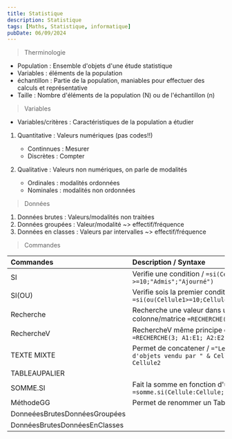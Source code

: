 ```yaml
---
title: Statistique
description: Statistique
tags: [Maths, Statistique, informatique]
pubDate: 06/09/2024
---
```


> Therminologie

- Population : Ensemble d'objets d'une étude statistique
- Variables : éléments de la population
- échantillon : Partie de la population, maniables pour effectuer des calculs et
  représentative
- Taille : Nombre d'éléments de la population (N) ou de l'échantillon (n)

> Variables

- Variables/critères : Caractéristiques de la population a étudier

1. Quantitative : Valeurs numériques (pas codes!!)

   - Continnues : Mesurer
   - Discrètes : Compter

2. Qualitative : Valeurs non numériques, on parle de modalités
   - Ordinales : modalités ordonnées
   - Nominales : modalités non ordonnées

> Données

1. Données brutes : Valeurs/modalités non traitées
2. Données groupées : Valeur/modalité ~> effectif/fréquence
3. Données en classes : Valeurs par intervalles ~> effectif/fréquence

> Commandes

| Commandes                     | Description / Syntaxe                                                                                                   |
| :---------------------------- | :---------------------------------------------------------------------------------------------------------------------- |
| SI                            | Verifie une condition / <code>=si(Cellule >=10;"Admis";"Ajourné")</code>                                                |
| SI(OU)                        | Verifie sois la premier condition sois la deuxieme / <code>=si(ou(Cellule1>=10;Cellules2>=10);"Admis";"Ajourné")</code> |
| Recherche                     | Recherche une valeur dans une plage de colonne/matrice <code>=RECHERCHE(3; A1:E1; A2:E2)</code>                                                                                                                    |
| RechercheV                    | RechercheV même principe que Recherche / <code>=RECHERCHE(3; A1:E1; A2:E2)</code>                                                                                         |
| TEXTE MIXTE                   | Permet de concatener / <code>="Le nombre d'objets vendu par " & Cellule1 & "est de" & Cellule2</code>                                                                                                                         |
| TABLEAUPALIER                 |                                                                                                                         |
| SOMME.SI                      | Fait la somme en fonction d'une condition / <code>=somme.si(Cellule:Cellule;">0")</code>                                                                                                                       |
| MéthodeGG                     | Permet de renommer un Tableau pour faciliter l'utilisation                                                                                                                        |
| DonneéesBrutesDonnéesGroupées |                                                                                                                         |
| DonnéesBrutesDonnéesEnClasses |                                                                                                                         |
